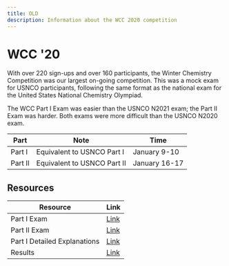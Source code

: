 ```yaml
---
title: OLD
description: Information about the WCC 2020 competition
---
```


# WCC '20

With over 220 sign-ups and over 160 participants, the Winter Chemistry Competition was our largest on-going competition. This was a mock exam for USNCO participants, following the same format as the national exam for the United States National Chemistry Olympiad.

The WCC Part I Exam was easier than the USNCO N2021 exam; the Part II Exam was harder. Both exams were more difficult than the USNCO N2020 exam. 

|Part| Note |Time |
|--|--|--|
| Part I | Equivalent to USNCO Part I | January 9-10
| Part II | Equivalent to USNCO Part II | January 16-17


## Resources

|Resource| Link |
|--|--|
| Part I Exam | [Link](https://drive.google.com/file/d/1ThkEOotXG9_1hKIW_q5IS2tRQ8BaYP1N/view?usp=sharing) |
| Part II Exam | [Link](https://drive.google.com/file/d/1Xur33-cZHQVfyTktxRlEL30JOxk8TgOQ/view?usp=sharing)|
| Part I Detailed Explanations | [Link](https://docs.google.com/document/d/e/2PACX-1vS3KsiD1ma6WBs9OKdh8tHDqgxpWvET4k94X1pwQZKmsh2dRKi1-D8SvhA9PqtZ-DwMchHhvB4i7ihC/pub)
| Results | [Link](https://drive.google.com/file/d/1lW2ISGFaHxL9CR5t_mfwLxb5dfyzjcwD/view?usp=sharing)